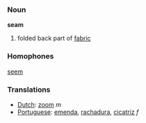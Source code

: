 === Noun ===

'''seam'''

#folded back part of [[fabric]]

=== Homophones ===
[[seem]]

=== Translations ===
*[[Dutch]]: [[zoom]] ''m''
*[[Portuguese]]: [[emenda]], [[rachadura]], [[cicatriz]] ''f''